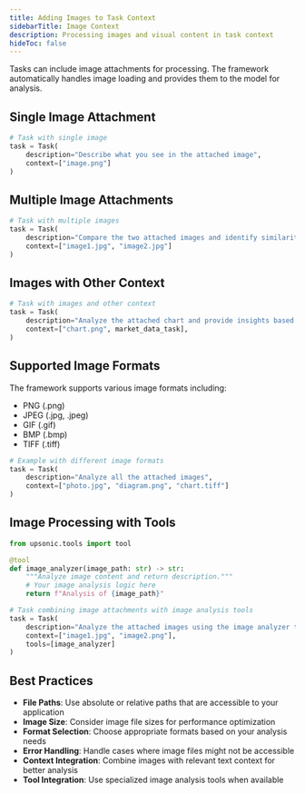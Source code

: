 ```yaml
---
title: Adding Images to Task Context
sidebarTitle: Image Context
description: Processing images and visual content in task context
hideToc: false
---
```


Tasks can include image attachments for processing. The framework automatically handles image loading and provides them to the model for analysis.

## Single Image Attachment

```python
# Task with single image
task = Task(
    description="Describe what you see in the attached image",
    context=["image.png"]
)
```

## Multiple Image Attachments

```python
# Task with multiple images
task = Task(
    description="Compare the two attached images and identify similarities and differences",
    context=["image1.jpg", "image2.jpg"]
)
```

## Images with Other Context

```python
# Task with images and other context
task = Task(
    description="Analyze the attached chart and provide insights based on the market data",
    context=["chart.png", market_data_task],
)
```

## Supported Image Formats

The framework supports various image formats including:

- PNG (.png)
- JPEG (.jpg, .jpeg)
- GIF (.gif)
- BMP (.bmp)
- TIFF (.tiff)

```python
# Example with different image formats
task = Task(
    description="Analyze all the attached images",
    context=["photo.jpg", "diagram.png", "chart.tiff"]
)
```

## Image Processing with Tools

```python
from upsonic.tools import tool

@tool
def image_analyzer(image_path: str) -> str:
    """Analyze image content and return description."""
    # Your image analysis logic here
    return f"Analysis of {image_path}"

# Task combining image attachments with image analysis tools
task = Task(
    description="Analyze the attached images using the image analyzer tool",
    context=["image1.jpg", "image2.png"],
    tools=[image_analyzer]
)
```

## Best Practices

- **File Paths**: Use absolute or relative paths that are accessible to your application
- **Image Size**: Consider image file sizes for performance optimization
- **Format Selection**: Choose appropriate formats based on your analysis needs
- **Error Handling**: Handle cases where image files might not be accessible
- **Context Integration**: Combine images with relevant text context for better analysis
- **Tool Integration**: Use specialized image analysis tools when available
